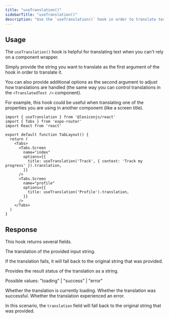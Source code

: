 ```yaml
---
title: "useTranslation()"
sidebarTitle: "useTranslation()"
description: "Use the `useTranslation()` hook in order to translate text outside of a component setting."
---
```


## Usage

The `useTranslation()` hook is helpful for translating text when you can't rely on a component wrapper.

Simply provide the string you want to translate as the first argument of the hook in order to translate it.

You can also provide additional options as the second argument to adjust how translations are handled (the same way you can control translations in the `<TranslatedText />` component).

For example, this hook could be useful when translating one of the properties you are using in another component (like a screen title).

```tsx
import { useTranslation } from '@lexiconjs/react'
import { Tabs } from 'expo-router'
import React from 'react'

export default function TabLayout() {
  return (
    <Tabs>
      <Tabs.Screen
        name="index"
        options={{
          title: useTranslation('Track', { context: 'Track my progress' }).translation,
        }}
      />
      <Tabs.Screen
        name="profile"
        options={{
          title: useTranslation('Profile').translation,
        }}
      />
    </Tabs>
  )
}
```

## Response

This hook returns several fields.

<ResponseField name="translation" type="string">
The translation of the provided input string.

If the translation fails, it will fall back to the original string that was provided.
</ResponseField>

<ResponseField name="status" type="string">
Provides the result status of the translation as a string.

Possible values: "loading" | "success" | "error"
</ResponseField>

<ResponseField name="isLoading" type="boolean">
Whether the translation is currently loading.
</ResponseField>

<ResponseField name="isSuccess" type="boolean">
Whether the translation was successful.
</ResponseField>

<ResponseField name="isError" type="boolean">
Whether the translation experienced an error.

In this scenario, the `translation` field will fall back to the original string that was provided.
</ResponseField>

